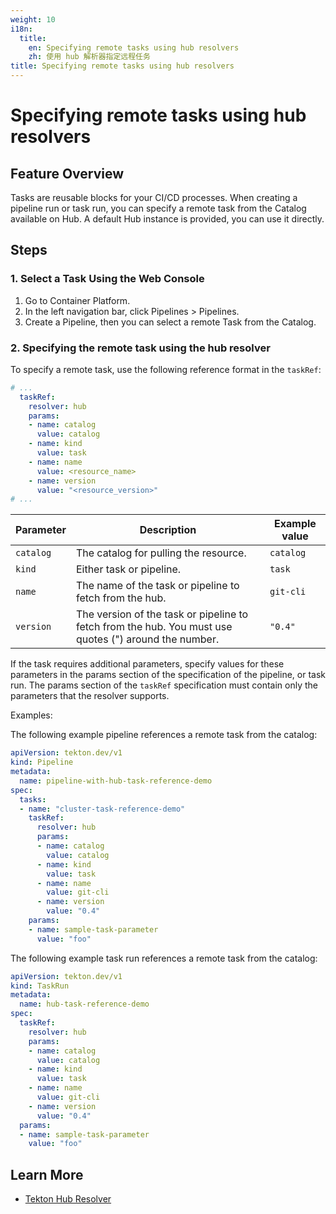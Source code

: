 ```yaml
---
weight: 10
i18n:
  title:
    en: Specifying remote tasks using hub resolvers
    zh: 使用 hub 解析器指定远程任务
title: Specifying remote tasks using hub resolvers
---
```


# Specifying remote tasks using hub resolvers

## Feature Overview

Tasks are reusable blocks for your CI/CD processes.
When creating a pipeline run or task run, you can specify a remote task from the Catalog available on Hub.
A default Hub instance is provided, you can use it directly.

## Steps

### 1. Select a Task Using the Web Console

1. Go to Container Platform.
2. In the left navigation bar, click Pipelines > Pipelines.
3. Create a Pipeline, then you can select a remote Task from the Catalog.

### 2. Specifying the remote task using the hub resolver

To specify a remote task, use the following reference format in the `taskRef`:

```yaml
# ...
  taskRef:
    resolver: hub
    params:
    - name: catalog
      value: catalog
    - name: kind
      value: task
    - name: name
      value: <resource_name>
    - name: version
      value: "<resource_version>"
# ...
```

| Parameter | Description                                                                                           | Example value |
|-----------|-------------------------------------------------------------------------------------------------------|---------------|
| `catalog` | The catalog for pulling the resource.                                                                 | `catalog`     |
| `kind`    | Either task or pipeline.                                                                              | `task`        |
| `name`    | The name of the task or pipeline to fetch from the hub.                                               | `git-cli`     |
| `version` | The version of the task or pipeline to fetch from the hub. You must use quotes (") around the number. | `"0.4"`       |

If the task requires additional parameters, specify values for these parameters in the params section of the specification of the pipeline, or task run.
The params section of the `taskRef` specification must contain only the parameters that the resolver supports.

Examples:

The following example pipeline references a remote task from the catalog:

```yaml
apiVersion: tekton.dev/v1
kind: Pipeline
metadata:
  name: pipeline-with-hub-task-reference-demo
spec:
  tasks:
  - name: "cluster-task-reference-demo"
    taskRef:
      resolver: hub
      params:
      - name: catalog
        value: catalog
      - name: kind
        value: task
      - name: name
        value: git-cli
      - name: version
        value: "0.4"
    params:
    - name: sample-task-parameter
      value: "foo"
```

The following example task run references a remote task from the catalog:

```yaml
apiVersion: tekton.dev/v1
kind: TaskRun
metadata:
  name: hub-task-reference-demo
spec:
  taskRef:
    resolver: hub
    params:
    - name: catalog
      value: catalog
    - name: kind
      value: task
    - name: name
      value: git-cli
    - name: version
      value: "0.4"
  params:
  - name: sample-task-parameter
    value: "foo"
```

## Learn More

- [Tekton Hub Resolver](https://tekton.dev/docs/pipelines/hub-resolver/)

